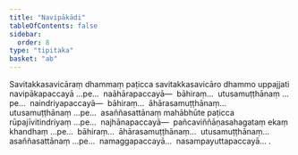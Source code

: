 ```yaml
---
title: "Navipākādi"
tableOfContents: false
sidebar:
  order: 8
type: "tipitaka"
basket: "ab"
---
```



<DynamicBreadcrumb />

<Division number="40">

<Paragraph number="179">
Savitakkasavicāraṃ dhammaṃ paṭicca savitakkasavicāro dhammo uppajjati navipākapaccayā …pe…  naāhārapaccayā—  bāhiraṃ…  utusamuṭṭhānaṃ …pe…  naindriyapaccayā—  bāhiraṃ…  āhārasamuṭṭhānaṃ…  utusamuṭṭhānaṃ …pe…  asaññasattānaṃ mahābhūte paṭicca rūpajīvitindriyaṃ …pe…  najhānapaccayā—  pañcaviññāṇasahagataṃ ekaṃ khandhaṃ …pe…  bāhiraṃ…  āhārasamuṭṭhānaṃ…  utusamuṭṭhānaṃ…  asaññasattānaṃ …pe…  namaggapaccayā…  nasampayuttapaccayā… .
</Paragraph>
</Division>